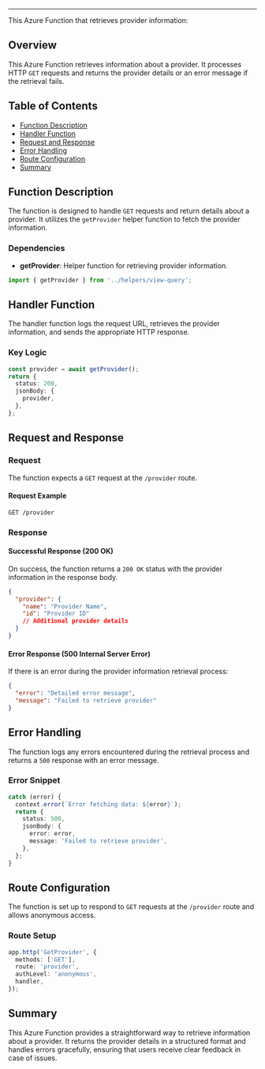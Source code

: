 
<HeaderTitle title="Azure Function: Get Provider" source="https://github.com/your-repo-path-to-timerTrigger" />

---

This Azure Function that retrieves provider information:

## Overview

This Azure Function retrieves information about a provider. It processes HTTP `GET` requests and returns the provider details or an error message if the retrieval fails.

## Table of Contents

- [Function Description](#function-description)
- [Handler Function](#handler-function)
- [Request and Response](#request-and-response)
- [Error Handling](#error-handling)
- [Route Configuration](#route-configuration)
- [Summary](#summary)

## Function Description

The function is designed to handle `GET` requests and return details about a provider. It utilizes the `getProvider` helper function to fetch the provider information.

### Dependencies

- **getProvider**: Helper function for retrieving provider information.

```typescript
import { getProvider } from '../helpers/view-query';
```

## Handler Function

The handler function logs the request URL, retrieves the provider information, and sends the appropriate HTTP response.

### Key Logic

```typescript
const provider = await getProvider();
return {
  status: 200,
  jsonBody: {
    provider,
  },
};
```

## Request and Response

### Request

The function expects a `GET` request at the `/provider` route.

#### Request Example

```
GET /provider
```

### Response

#### Successful Response (200 OK)

On success, the function returns a `200 OK` status with the provider information in the response body.

```json
{
  "provider": {
    "name": "Provider Name",
    "id": "Provider ID"
    // Additional provider details
  }
}
```

#### Error Response (500 Internal Server Error)

If there is an error during the provider information retrieval process:

```json
{
  "error": "Detailed error message",
  "message": "Failed to retrieve provider"
}
```

## Error Handling

The function logs any errors encountered during the retrieval process and returns a `500` response with an error message.

### Error Snippet

```typescript
catch (error) {
  context.error(`Error fetching data: ${error}`);
  return {
    status: 500,
    jsonBody: {
      error: error,
      message: 'Failed to retrieve provider',
    },
  };
}
```

## Route Configuration

The function is set up to respond to `GET` requests at the `/provider` route and allows anonymous access.

### Route Setup

```typescript
app.http('GetProvider', {
  methods: ['GET'],
  route: 'provider',
  authLevel: 'anonymous',
  handler,
});
```

## Summary

This Azure Function provides a straightforward way to retrieve information about a provider. It returns the provider details in a structured format and handles errors gracefully, ensuring that users receive clear feedback in case of issues.
